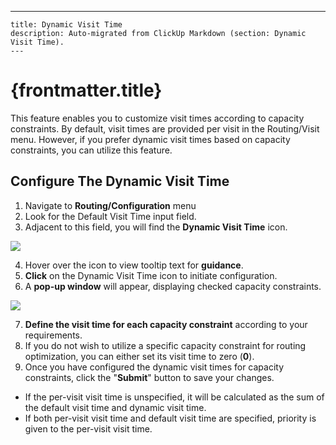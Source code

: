 ---
    title: Dynamic Visit Time
    description: Auto-migrated from ClickUp Markdown (section: Dynamic Visit Time).
    ---

# {frontmatter.title}

This feature enables you to customize visit times according to capacity constraints. By default, visit times are provided per visit in the Routing/Visit menu. However, if you prefer dynamic visit times based on capacity constraints, you can utilize this feature.
## Configure The Dynamic Visit Time
1. Navigate to **Routing/Configuration** menu
2. Look for the Default Visit Time input field.
3. Adjacent to this field, you will find the **Dynamic Visit Time** icon.

![](https://t3837933.p.clickup-attachments.com/t3837933/734ed5ef-8273-4803-a245-37aab5c607b9/image.png)

4. Hover over the icon to view tooltip text for **guidance**.
5. **Click** on the Dynamic Visit Time icon to initiate configuration.
6. A **pop-up window** will appear, displaying checked capacity constraints.

![](https://t3837933.p.clickup-attachments.com/t3837933/8a411c7d-4102-4ca9-897e-d8a740651eca/image.png)

7. **Define the visit time for each capacity constraint** according to your requirements.
8. If you do not wish to utilize a specific capacity constraint for routing optimization, you can either set its visit time to zero (**0**).
9. Once you have configured the dynamic visit times for capacity constraints, click the "**Submit**" button to save your changes.

*   If the per-visit visit time is unspecified, it will be calculated as the sum of the default visit time and dynamic visit time.
*   If both per-visit visit time and default visit time are specified, priority is given to the per-visit visit time.
